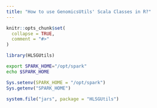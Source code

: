 ```yaml
---
title: "How to use GenomicsUtils' Scala Classes in R?"
---
```


```r
knitr::opts_chunk$set(
  collapse = TRUE,
  comment = "#>"
)
```

```r
library(HLSGUtils)
```

```bash
export SPARK_HOME="/opt/spark"
echo $SPARK_HOME
```



```r
Sys.setenv(SPARK_HOME = "/opt/spark")
Sys.getenv("SPARK_HOME")
```

```r
system.file("jars", package = "HLSGUtils")
```

